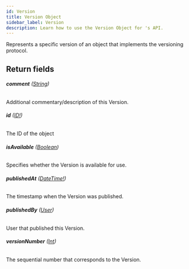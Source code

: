 ```yaml
---
id: Version
title: Version Object
sidebar_label: Version
description: Learn how to use the Version Object for 's API.
---
```


Represents a specific version of an object that implements the versioning protocol.

## Return fields

###### <b>comment</b> ([String](api/schema/scalar/String.mdx))

Additional commentary/description of this Version.

###### <b>id</b> ([ID!](api/schema/scalar/ID.mdx))

The ID of the object

###### <b>isAvailable</b> ([Boolean](api/schema/scalar/Boolean.mdx))

Specifies whether the Version is available for use.

###### <b>publishedAt</b> ([DateTime!](api/schema/scalar/DateTime.mdx))

The timestamp when the Version was published.

###### <b>publishedBy</b> ([User](api/schema/object/User.mdx))

User that published this Version.

###### <b>versionNumber</b> ([Int](api/schema/scalar/Int.mdx))

The sequential number that corresponds to the Version.
